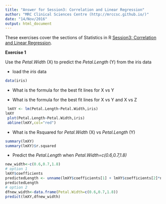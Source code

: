 ```yaml
---
title: "Answer for Session3: Correlation and Linear Regression"
author: "MRC Clinical Sciences Centre (http://mrccsc.github.io/)"
date: "14/Nov/2016"
output: html_document
---
```


These exercises cover the sections of Statistics in R [Session3: Correlation and Linear Regression]("../Session3_linear_regression.html").

**Exercise 1**

Use the *Petal.Width* (X) to predict the *Petal.Length* (Y) from the iris data

- load the *iris* data
```r
data(iris)
```
- What is the formula for the best fit lines for X vs Y

- What is the formula for the best fit lines for X vs Y and X vs Z
```r
 lmXY <- lm(Petal.Length~Petal.Width,iris)
lmXY
 plot(Petal.Length~Petal.Width,iris)
 abline(lmXY,col="red")

```

- What is the Rsquared for *Petal.Width* (X) vs *Petal.Length* (Y)
```r
summary(lmXY)
summary(lmXY)$r.squared
```

- Predict the *Petal.Length* when *Petal.Width=c(0.6,0.7,1.8)*
```r
new_width<-c(0.6,0.7,1.8)
# option 1
lmXY$coefficients
predictedLength <- unname(lmXY$coefficients[1] + lmXY$coefficients[2]*new_width)
predictedLength
# option 2
dfnew_width<-data.frame(Petal.Width=c(0.6,0.7,1.8))
predict(lmXY,dfnew_width)
```

